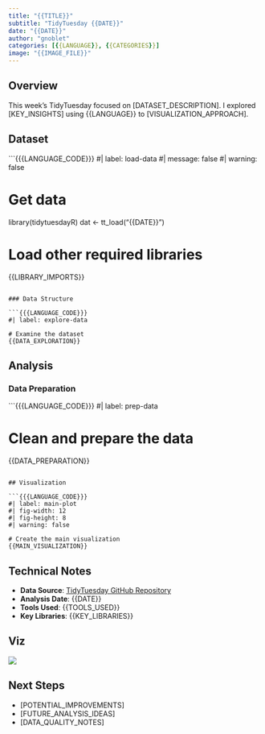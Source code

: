 ```yaml
---
title: "{{TITLE}}"
subtitle: "TidyTuesday {{DATE}}"
date: "{{DATE}}"
author: "gnoblet"
categories: [{{LANGUAGE}}, {{CATEGORIES}}]
image: "{{IMAGE_FILE}}"
---
```


## Overview

This week's TidyTuesday focused on [DATASET_DESCRIPTION]. I explored [KEY_INSIGHTS] using {{LANGUAGE}} to [VISUALIZATION_APPROACH].

## Dataset

```{{{LANGUAGE_CODE}}}
#| label: load-data
#| message: false
#| warning: false

# Get data
library(tidytuesdayR)
dat <- tt_load("{{DATE}}")

# Load other required libraries
{{LIBRARY_IMPORTS}}

```

### Data Structure

```{{{LANGUAGE_CODE}}}
#| label: explore-data

# Examine the dataset
{{DATA_EXPLORATION}}
```

## Analysis

### Data Preparation

```{{{LANGUAGE_CODE}}}
#| label: prep-data

# Clean and prepare the data
{{DATA_PREPARATION}}
```

## Visualization

```{{{LANGUAGE_CODE}}}
#| label: main-plot
#| fig-width: 12
#| fig-height: 8
#| warning: false

# Create the main visualization
{{MAIN_VISUALIZATION}}
```

## Technical Notes

- **Data Source**: [TidyTuesday GitHub Repository](https://github.com/rfordatascience/tidytuesday)
- **Analysis Date**: {{DATE}}
- **Tools Used**: {{TOOLS_USED}}
- **Key Libraries**: {{KEY_LIBRARIES}}

## Viz

![]({IMAGE_FILE})

## Next Steps

- [POTENTIAL_IMPROVEMENTS]
- [FUTURE_ANALYSIS_IDEAS]
- [DATA_QUALITY_NOTES]
